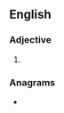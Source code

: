 ==English==

===Adjective===
{{head|en|adjective superlative form}}

# {{lb|en|archaic}} {{en-superlative of|adept}}

===Anagrams===
* {{anagrams|en|a=adeepstt|septated}}